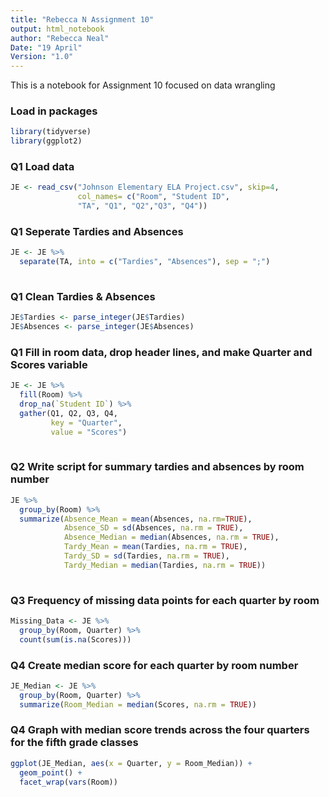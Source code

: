 ---
title: "Rebecca N Assignment 10"
output: html_notebook
author: "Rebecca Neal"
Date: "19 April"
Version: "1.0"
---

This is a notebook for Assignment 10 focused on data wrangling

### Load in packages
```{r}
library(tidyverse)
library(ggplot2)
```

### Q1 Load data
```{r}
JE <- read_csv("Johnson Elementary ELA Project.csv", skip=4,
               col_names= c("Room", "Student ID", 
               "TA", "Q1", "Q2","Q3", "Q4"))
```

### Q1 Seperate Tardies and Absences
```{r}
JE <- JE %>%
  separate(TA, into = c("Tardies", "Absences"), sep = ";") 
  
```

### Q1 Clean Tardies & Absences
```{r}
JE$Tardies <- parse_integer(JE$Tardies)
JE$Absences <- parse_integer(JE$Absences)
```

### Q1 Fill in room data, drop header lines, and make Quarter and Scores variable
```{r}
JE <- JE %>%
  fill(Room) %>%
  drop_na(`Student ID`) %>%
  gather(Q1, Q2, Q3, Q4,
         key = "Quarter",
         value = "Scores")
  
```

### Q2 Write script for summary tardies and absences by room number
```{r}
JE %>%
  group_by(Room) %>%
  summarize(Absence_Mean = mean(Absences, na.rm=TRUE),
            Absence_SD = sd(Absences, na.rm = TRUE),
            Absence_Median = median(Absences, na.rm = TRUE),
            Tardy_Mean = mean(Tardies, na.rm = TRUE),
            Tardy_SD = sd(Tardies, na.rm = TRUE),
            Tardy_Median = median(Tardies, na.rm = TRUE))
            
```

### Q3 Frequency of missing data points for each quarter by room
```{r}
Missing_Data <- JE %>%
  group_by(Room, Quarter) %>%
  count(sum(is.na(Scores)))
```


### Q4 Create median score for each quarter by room number
```{r}
JE_Median <- JE %>%
  group_by(Room, Quarter) %>%
  summarize(Room_Median = median(Scores, na.rm = TRUE))
```


### Q4 Graph with median score trends across the four quarters for the fifth grade classes
```{r}
ggplot(JE_Median, aes(x = Quarter, y = Room_Median)) +
  geom_point() +
  facet_wrap(vars(Room))
  
  
```















